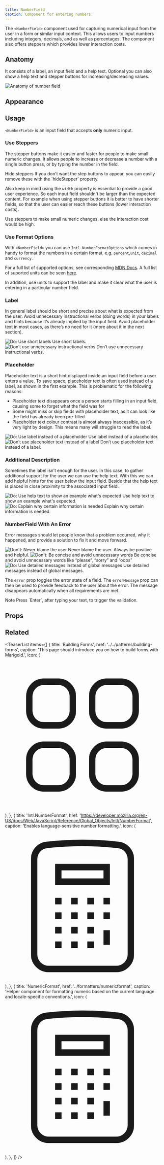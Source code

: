 ```yaml
---
title: NumberField
caption: Component for entering numbers.
---
```


The `<NumberField>` component used for capturing numerical input from the user in a form or similar input context. This allows users to input numbers including integers, decimals, and as well as percentages.
The component also offers steppers which provides lower interaction costs.

## Anatomy

It consists of a label, an input field and a help text. Optional you can also show a help text and stepper buttons for increasing/decreasing values.

<Image
  src="/number-field/number-field-anatomy.jpg"
  alt="Anatomy of number field"
  width={800}
  height={550}
  className="mx-auto block"
/>

## Appearance

<AppearanceDemo component={title} />

<AppearanceTable component={title} />

## Usage

`<NumberField>` is an input field that accepts <strong>only</strong> numeric input.

### Use Steppers

The stepper buttons make it easier and faster for people to make small numeric changes. It allows people to increase or decrease a number with a single button press, or by typing the number in the field.

<SectionMessage>
  <SectionMessage.Title>Hide steppers</SectionMessage.Title>
  <SectionMessage.Content>
    If you don't want the step buttons to appear, you can easily remove these
    with the `hideStepper` property.
  </SectionMessage.Content>
</SectionMessage>

Also keep in mind using the `width` property is essential to provide a good user experience. So each input field shouldn't be larger than the expected content. For example
when using stepper buttons it is better to have shorter fields, so that the user can easier reach these buttons (lower interaction costs).

<ComponentDemo file="./number-field-stepper.demo.tsx" />

<Do>
  <Do.Description>
    Use steppers to make small numeric changes, else the interaction cost would
    be high.
  </Do.Description>
</Do>

### Use Format Options

With `<NumberField>` you can use `Intl.NumberFormatOptions` which comes in handy to format the numbers in a certain format, e.g. `percent`,`unit`, `decimal` and `currency`.

For a full list of supported options, see corresponding [MDN Docs](https://developer.mozilla.org/en-US/docs/Web/JavaScript/Reference/Global_Objects/Intl/NumberFormat/NumberFormat). A full list of suported units can be seen [here](https://tc39.es/ecma402/#table-sanctioned-single-unit-identifiers).

<ComponentDemo file="./number-field-format.demo.tsx" />

<Do>
  <Do.Description>
    In addition, use units to support the label and make it clear what the user
    is entering in a particular number field.
  </Do.Description>
</Do>

### Label

In general label should be short and precise about what is expected from the user. Avoid unnecessary instructional
verbs (doing words) in your labels and hints because it’s already implied by the input field.
Avoid placeholder text in most cases, as there’s no need for it (more about it in the next section).

<GuidelineTiles>
  <Do>
    <Do.Figure>
      <Image
        width={700}
        height={700}
        unoptimized
        src="/number-field/number-field-do-short-label.jpg"
        alt="Do: Use short labels"
      />
    </Do.Figure>
    <Do.Description>Use short labels.</Do.Description>
  </Do>
  <Dont>
    <Dont.Figure>
      <Image
        width={700}
        height={700}
        unoptimized
        src="/number-field/number-field-dont-long-label.jpg"
        alt="Don’t use unnecessary instructional verbs"
      />
    </Dont.Figure>
    <Dont.Description>
      Don’t use unnecessary instructional verbs.
    </Dont.Description>
  </Dont>
</GuidelineTiles>

### Placeholder

Placeholder text is a short hint displayed inside an input field before
a user enters a value. To save space, placeholder text is often used instead of a label, as shown in the first
example.
This is problematic for the following reasons:

- Placeholder text disappears once a person starts filling in an input field, causing some to forget what the
  field
  was for
- Some might miss or skip fields with placeholder text, as it can look like the field has already been pre-filled.
- Placeholder text colour contrast is almost always inaccessible, as it’s very light by design. This means many
  will
  struggle to read the label.

<GuidelineTiles>
  <Do>
    <Do.Figure>
      <Image
        width={700}
        height={700}
        unoptimized
        src="/number-field/number-field-do-placeholder.jpg"
        alt="Do: Use label instead of a placeholder"
      />
    </Do.Figure>
    <Do.Description>Use label instead of a placeholder.</Do.Description>
  </Do>
  <Dont>
    <Dont.Figure>
      <Image
        width={700}
        height={700}
        unoptimized
        src="/number-field/number-field-dont-placeholder.jpg"
        alt="Don’t use placeholder text instead of a label"
      />
    </Dont.Figure>
    <Dont.Description>
      Don’t use placeholder text instead of a label.
    </Dont.Description>
  </Dont>
</GuidelineTiles>

### Additional Description

Sometimes the label isn't enough for the user. In this case, to gather additional support for the user we can use
the help text. With this we can add helpful hints for the user below the input field. Beside that the help text is
placed in close proximity to the associated input field.

<GuidelineTiles>
  <Do>
    <Do.Figure>
      <Image
        width={700}
        height={700}
        unoptimized
        src="/number-field/number-field-do-helptext-email.jpg"
        alt="Do: Use help text to show an example what's expected"
      />
    </Do.Figure>
    <Do.Description>
      Use help text to show an example what's expected.
    </Do.Description>
  </Do>
  <Do>
    <Do.Figure>
      <Image
        width={700}
        height={700}
        unoptimized
        src="/number-field/number-field-do-helptext-explanation.jpg"
        alt="Do: Explain why certain information is needed"
      />
    </Do.Figure>
    <Do.Description>Explain why certain information is needed.</Do.Description>
  </Do>
</GuidelineTiles>

### NumberField With An Error

Error messages should let people know that a problem occurred, why it happened, and provide a solution to fix it
and move forward.

<GuidelineTiles>
  <Dont>
    <Dont.Figure>
      <Image
        width={700}
        height={700}
        unoptimized
        src="/number-field/number-field-dont-blame-user.jpg"
        alt="Don't: Never blame the user"
      />
    </Dont.Figure>
    <Dont.Description>
      Never blame the user. Always be positive and helpful.
    </Dont.Description>
  </Dont>
  <Dont>
    <Dont.Figure>
      <Image
        width={700}
        height={700}
        unoptimized
        src="/number-field/number-field-dont-use-unnecessary-words.jpg"
        alt="Don't: Be concise and avoid unnecessary words"
      />
    </Dont.Figure>
    <Dont.Description>
      Be concise and avoid unnecessary words like “please”, “sorry” and “oops”
    </Dont.Description>
  </Dont>
</GuidelineTiles>

<Do>
  <Do.Figure>
    <Image
      width={700}
      height={700}
      unoptimized
      src="/number-field/number-field-do-clear-error-message.jpg"
      alt="Do: Use detailed messages instead of global messages"
    />
  </Do.Figure>
  <Do.Description>
    Use detailed messages instead of global messages.
  </Do.Description>
</Do>

The `error` prop toggles the error state of a field. The `errorMessage` prop can then be used to provide feedback to
the user about the error. The message disappears automatically when all requirements are met.

<ComponentDemo file="./number-field-error.demo.tsx" />

<SectionMessage>
  <SectionMessage.Title>Note</SectionMessage.Title>
  <SectionMessage.Content>
    Press `Enter`, after typing your text, to trigger the validation.
  </SectionMessage.Content>
</SectionMessage>

## Props

<StorybookHintMessage component={title} />

<PropsTable component={title} />

## Related

<TeaserList
  items={[
    {
      title: 'Building Forms',
      href: '../../patterns/building-forms',
      caption:
        'This page should introduce you on how to build forms with Marigold.',
      icon: (
        <svg
          xmlns="http://www.w3.org/2000/svg"
          fill="none"
          viewBox="0 0 24 24"
          strokeWidth="1.5"
          stroke="currentColor"
          className="size-6"
        >
          <path
            strokeLinecap="round"
            strokeLinejoin="round"
            d="M3.75 6A2.25 2.25 0 0 1 6 3.75h2.25A2.25 2.25 0 0 1 10.5 6v2.25a2.25 2.25 0 0 1-2.25 2.25H6a2.25 2.25 0 0 1-2.25-2.25V6ZM3.75 15.75A2.25 2.25 0 0 1 6 13.5h2.25a2.25 2.25 0 0 1 2.25 2.25V18a2.25 2.25 0 0 1-2.25 2.25H6A2.25 2.25 0 0 1 3.75 18v-2.25ZM13.5 6a2.25 2.25 0 0 1 2.25-2.25H18A2.25 2.25 0 0 1 20.25 6v2.25A2.25 2.25 0 0 1 18 10.5h-2.25a2.25 2.25 0 0 1-2.25-2.25V6ZM13.5 15.75a2.25 2.25 0 0 1 2.25-2.25H18a2.25 2.25 0 0 1 2.25 2.25V18A2.25 2.25 0 0 1 18 20.25h-2.25A2.25 2.25 0 0 1 13.5 18v-2.25Z"
          />
        </svg>
      ),
    },
    {
      title: 'Intl.NumberFormat',
      href: 'https://developer.mozilla.org/en-US/docs/Web/JavaScript/Reference/Global_Objects/Intl/NumberFormat',
      caption: 'Enables language-sensitive number formatting.',
      icon: (
        <svg
          xmlns="http://www.w3.org/2000/svg"
          fill="none"
          viewBox="0 0 24 24"
          strokeWidth="1.5"
          stroke="currentColor"
          className="size-6"
        >
          <path
            strokeLinecap="round"
            strokeLinejoin="round"
            d="M15.75 15.75V18m-7.5-6.75h.008v.008H8.25v-.008Zm0 2.25h.008v.008H8.25V13.5Zm0 2.25h.008v.008H8.25v-.008Zm0 2.25h.008v.008H8.25V18Zm2.498-6.75h.007v.008h-.007v-.008Zm0 2.25h.007v.008h-.007V13.5Zm0 2.25h.007v.008h-.007v-.008Zm0 2.25h.007v.008h-.007V18Zm2.504-6.75h.008v.008h-.008v-.008Zm0 2.25h.008v.008h-.008V13.5Zm0 2.25h.008v.008h-.008v-.008Zm0 2.25h.008v.008h-.008V18Zm2.498-6.75h.008v.008h-.008v-.008Zm0 2.25h.008v.008h-.008V13.5ZM8.25 6h7.5v2.25h-7.5V6ZM12 2.25c-1.892 0-3.758.11-5.593.322C5.307 2.7 4.5 3.65 4.5 4.757V19.5a2.25 2.25 0 0 0 2.25 2.25h10.5a2.25 2.25 0 0 0 2.25-2.25V4.757c0-1.108-.806-2.057-1.907-2.185A48.507 48.507 0 0 0 12 2.25Z"
          />
        </svg>
      ),
    },
    {
      title: 'NumericFormat',
      href: '../formatters/numericformat',
      caption:
        'Helper component for formatting numeric based on the current language and locale-specific conventions.',
      icon: (
        <svg
          xmlns="http://www.w3.org/2000/svg"
          fill="none"
          viewBox="0 0 24 24"
          strokeWidth="1.5"
          stroke="currentColor"
          className="size-6"
        >
          <path
            strokeLinecap="round"
            strokeLinejoin="round"
            d="M15.75 15.75V18m-7.5-6.75h.008v.008H8.25v-.008Zm0 2.25h.008v.008H8.25V13.5Zm0 2.25h.008v.008H8.25v-.008Zm0 2.25h.008v.008H8.25V18Zm2.498-6.75h.007v.008h-.007v-.008Zm0 2.25h.007v.008h-.007V13.5Zm0 2.25h.007v.008h-.007v-.008Zm0 2.25h.007v.008h-.007V18Zm2.504-6.75h.008v.008h-.008v-.008Zm0 2.25h.008v.008h-.008V13.5Zm0 2.25h.008v.008h-.008v-.008Zm0 2.25h.008v.008h-.008V18Zm2.498-6.75h.008v.008h-.008v-.008Zm0 2.25h.008v.008h-.008V13.5ZM8.25 6h7.5v2.25h-7.5V6ZM12 2.25c-1.892 0-3.758.11-5.593.322C5.307 2.7 4.5 3.65 4.5 4.757V19.5a2.25 2.25 0 0 0 2.25 2.25h10.5a2.25 2.25 0 0 0 2.25-2.25V4.757c0-1.108-.806-2.057-1.907-2.185A48.507 48.507 0 0 0 12 2.25Z"
          />
        </svg>
      ),
    },
  ]}
/>
